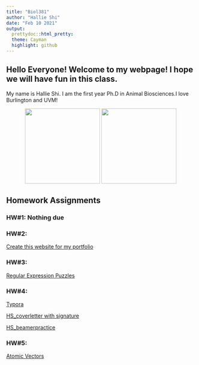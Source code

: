 ```yaml
---
title: "Biol381"
author: "Hallie Shi"
date: "Feb 10 2021"
output: 
  prettydoc::html_pretty:
  theme: Cayman
  highlight: github
---
```

## Hello Everyone! Welcome to my webpage! I hope we will have fun in this class.

My name is Hallie Shi. I am the first year Ph.D in Animal Biosciences.I love Burlington and UVM!

<p align="center">
<img src="Burlington.jpg" width = "200" height ="200" />     <img src="Galaxy.jpeg" width = "200" height ="200" />
<p align="center">

## Homework Assignments

### HW#1: Nothing due
### HW#2: 
[Create this website for my portfolio](Feb10_HW2.html)

### HW#3: 
[Regular Expression Puzzles](HW_3RegularExpression.html)

### HW#4: 
[Typora](hw4Typora.html)

[HS_coverletter with signature](Biol381HS_CoverLetter.pdf) 
          
[HS_beamerpractice](PracticeBeamer.pdf)

### HW#5: 
[Atomic Vectors](HW_5.html)


